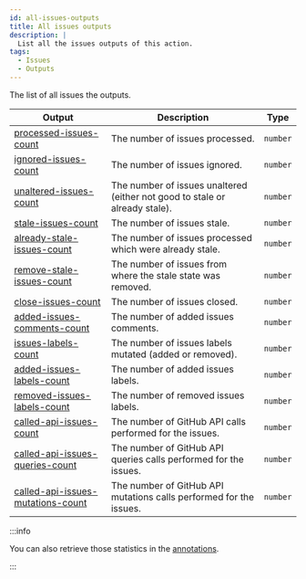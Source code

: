 ```yaml
---
id: all-issues-outputs
title: All issues outputs
description: |
  List all the issues outputs of this action.
tags:
  - Issues
  - Outputs
---
```


The list of all issues the outputs.

| Output                                                                        | Description                                                                 | Type     |
| ----------------------------------------------------------------------------- | --------------------------------------------------------------------------- | -------- |
| [processed-issues-count](processed-issues-count-output)                       | The number of issues processed.                                             | `number` |
| [ignored-issues-count](ignored-issues-count-output)                           | The number of issues ignored.                                               | `number` |
| [unaltered-issues-count](unaltered-issues-count-output)                       | The number of issues unaltered (either not good to stale or already stale). | `number` |
| [stale-issues-count](stale-issues-count-output)                               | The number of issues stale.                                                 | `number` |
| [already-stale-issues-count](already-stale-issues-count-output)               | The number of issues processed which were already stale.                    | `number` |
| [remove-stale-issues-count](remove-stale-issues-count-output)                 | The number of issues from where the stale state was removed.                | `number` |
| [close-issues-count](close-issues-count-output)                               | The number of issues closed.                                                | `number` |
| [added-issues-comments-count](added-issues-comments-count-output)             | The number of added issues comments.                                        | `number` |
| [issues-labels-count](issues-labels-count-output)                             | The number of issues labels mutated (added or removed).                     | `number` |
| [added-issues-labels-count](added-issues-labels-count-output)                 | The number of added issues labels.                                          | `number` |
| [removed-issues-labels-count](removed-issues-labels-count-output)             | The number of removed issues labels.                                        | `number` |
| [called-api-issues-count](called-api-issues-count-output)                     | The number of GitHub API calls performed for the issues.                    | `number` |
| [called-api-issues-queries-count](called-api-issues-queries-count-output)     | The number of GitHub API queries calls performed for the issues.            | `number` |
| [called-api-issues-mutations-count](called-api-issues-mutations-count-output) | The number of GitHub API mutations calls performed for the issues.          | `number` |

:::info

You can also retrieve those statistics in the [annotations](../../annotations).

:::
